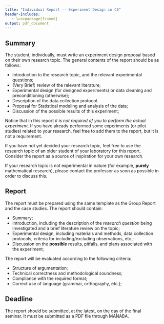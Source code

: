 ```yaml
---
title: "Individual Report -- Experiment Design in CS"
header-includes:
   - \usepackage{framed}
output: pdf_document
---
```


## Summary
The student, individually, must write an experiment design proposal based on their 
own research topic. The general contents of the report should be as follows:

- Introduction to the research topic, and the relevant experimental questions;
- (Very Brief) review of the relevant literature;
- Experimental design (for designed experiments) or data cleaning and preconditioning (otherwise);
- Description of the data collection protocol. 
- Proposal for Statistical modeling and analysis of the data;
- Discussion of the possible results of this experiment;

Notice that in this report _it is not required of you to perform the actual experiment_. If you
have already performed some experiments (or pilot studies) related to your research, feel free 
to add them to the report, but it is not a requirement.

If you have not yet decided your research topic, feel free to use the research topic of an 
older student of your laboratory for this report. Consider the report as a source of inspiration
for your own research.

If your research topic is not experimental in nature (for example, **purely** mathematical research), please contact the professor as soon as possible in order to discuss this.

## Report
The report must be prepared using the same template as the Group Report and the case studies.
The report should contain:

- Summary;
- Introduction, including the description of the _research question_ being investigated and a brief literature review on the topic;
- Experimental design, including materials and methods, data collection protocols, criteria for including/excluding observations, etc.;
- Discussion on the **possible** results, pitfalls, and plans associated with the experiment;

The report will be evaluated according to the following criteria:

- Structure of argumentation;
- Technical correctness and methodological soundness;
- Compliance with the required format;
- Correct use of language (grammar, orthography, etc.);

## Deadline
The report should be submitted, at the latest, on the day of the final seminar. It must 
be submitted as a PDF file through MANABA.
